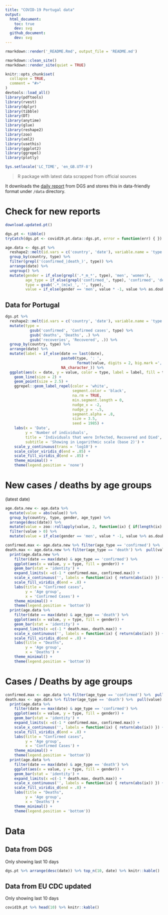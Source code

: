 ```yaml
---
title: "COVID-19 Portugal data"
output: 
  html_document:
    toc: true
    dev: svg
  github_document:
    dev: svg
---
```


```r
rmarkdown::render('_README.Rmd', output_file = 'README.md')
```

```r
rmarkdown::clean_site()
rmarkdown::render_site(quiet = TRUE)
```


```r
knitr::opts_chunk$set(
  collapse = TRUE,
  comment = "#>"
)
devtools::load_all()
library(pdftools)
library(rvest)
library(dplyr)
library(tibble)
library(DT)
library(anytime)
library(glue)
library(reshape2)
library(zoo)
library(xml2)
library(usethis)
library(ggplot2)
library(ggrepel)
library(plotly)

Sys.setlocale('LC_TIME', 'en_GB.UTF-8')
```

> R package with latest data scrapped from official sources

It downloads the [daily report](https://covid19.min-saude.pt/relatorio-de-situacao/) from DGS and stores this in data-friendly format under `/data` directory.

# Check for new reports

```r
download.updated.pt()
```

```r
dgs.pt <- tibble()
tryCatch(dgs.pt <- covid19.pt.data::dgs.pt, error = function(err) { })
```

```r
age.data <- dgs.pt %>% 
  reshape2::melt(id.vars = c('country', 'date'), variable.name = 'type') %>% 
  group_by(country, type) %>% 
  filter(grepl('(confirmed_|death_)', type)) %>% 
  arrange(date) %>% 
  ungroup() %>% 
  mutate(gender = if_else(grepl('.*_m_*', type), 'men', 'women'),
         age_type = if_else(grepl('confirmed_', type), 'confirmed', 'death'),
         type = gsub('.*_(m|w)_', '', type),
         value = if_else(gender == 'men', value * -1, value %>% as.double))
```

## Data for Portugal

```r
dgs.pt %>% 
  reshape2::melt(id.vars = c('country', 'date'), variable.name = 'type', measure.vars = c('tests', 'deaths', 'confirmed', 'hospitalized', 'in.icu', 'recovered')) %>% 
  mutate(type = 
           gsub('confirmed', 'Confirmed cases', type) %>% 
           gsub('deaths', 'Deaths', .) %>% 
           gsub('recoveries', 'Recovered', .)) %>% 
  group_by(country, type) %>% 
  arrange(date) %>% 
  mutate(label = if_else(date == last(date), 
                         paste0(type, ': ', 
                                format(value, digits = 2, big.mark =',', trim = FALSE)), 
                         NA_character_)) %>% 
  ggplot(aes(x = date, y = value, color = type, label = label, fill = type)) +
    geom_line(size = 2) + 
    geom_point(size = 2.5) +
    ggrepel::geom_label_repel(color = 'white', 
                              segment.color = 'black', 
                              na.rm = TRUE, 
                              min.segment.length = 0, 
                              nudge_x = -2,
                              nudge_y = -.5,
                              segment.alpha = .8,
                              size = 3.5,
                              seed = 1985) +
    labs(x = 'Date', 
         y = 'Number of individuals',
         title = 'Individuals that were Infected, Recovered and Died',
         subtitle = 'Showing in Logarithmic scale (base 2)') +
    scale_y_continuous(trans = 'log10') +
    scale_color_viridis_d(end = .85) +
    scale_fill_viridis_d(end = .85) +
    theme_minimal() +
    theme(legend.position = 'none')
```

# New cases / deaths by age groups

(latest date)

```r
age.data.new <- age.data %>% 
  mutate(value = abs(value)) %>% 
  group_by(country, type, gender, age_type) %>% 
  arrange(desc(date)) %>% 
  mutate(value = zoo::rollapply(value, 2, function(ix) { if(length(ix) <= 1) { return(ix) } else { ix[1] - sum(ix[-1]) } }, fill = c(0, 0, 0), align = 'left', partial = TRUE)) %>%
  filter(value > 0) %>% 
  mutate(value = if_else(gender == 'men', value * -1, value %>% as.double))

confirmed.max <- age.data.new %>% filter(age_type == 'confirmed') %>%  pull(value) %>% max
death.max <- age.data.new %>% filter(age_type == 'death') %>%  pull(value) %>% max
  print(age.data.new %>% 
    filter(date == max(date) & age_type == 'confirmed') %>%
    ggplot(aes(x = value, y = type, fill = gender)) +
    geom_bar(stat = 'identity') + 
    expand_limits(x =c(-1 * confirmed.max, confirmed.max)) +
    scale_x_continuous('', labels = function(ix) { return(abs(ix)) }) +
    scale_fill_viridis_d(end = .8) + 
    labs(title = "Confirmed cases",
         y = 'Age group',
         x = 'Confirmed Cases') +
    theme_minimal() + 
    theme(legend.position = 'bottom'))
  print(age.data %>% 
    filter(date == max(date) & age_type == 'death') %>%
    ggplot(aes(x = value, y = type, fill = gender)) +
    geom_bar(stat = 'identity') + 
    expand_limits(x =c(-1 * death.max, death.max)) +
    scale_x_continuous('', labels = function(ix) { return(abs(ix)) }) +
    scale_fill_viridis_d(end = .8) + 
    labs(title = "Deaths",
         y = 'Age group',
         x = 'Deaths') +
    theme_minimal() + 
    theme(legend.position = 'bottom'))
```


# Cases / Deaths by age groups {.tabset .tabset-fade .tabset-pills}

```r
confirmed.max <- age.data %>% filter(age_type == 'confirmed') %>%  pull(value) %>% max
death.max <- age.data %>% filter(age_type == 'death') %>%  pull(value) %>% max
  print(age.data %>% 
    filter(date == max(date) & age_type == 'confirmed') %>%
    ggplot(aes(x = value, y = type, fill = gender)) +
    geom_bar(stat = 'identity') + 
    expand_limits(x =c(-1 * confirmed.max, confirmed.max)) +
    scale_x_continuous('', labels = function(ix) { return(abs(ix)) }) +
    scale_fill_viridis_d(end = .8) + 
    labs(title = "Confirmed cases",
         y = 'Age group',
         x = 'Confirmed Cases') +
    theme_minimal() + 
    theme(legend.position = 'bottom'))
  print(age.data %>% 
    filter(date == max(date) & age_type == 'death') %>%
    ggplot(aes(x = value, y = type, fill = gender)) +
    geom_bar(stat = 'identity') + 
    expand_limits(x =c(-1 * death.max, death.max)) +
    scale_x_continuous('', labels = function(ix) { return(abs(ix)) }) +
    scale_fill_viridis_d(end = .8) + 
    labs(title = "Deaths",
         y = 'Age group',
         x = 'Deaths') +
    theme_minimal() + 
    theme(legend.position = 'bottom'))
```

# Data {.tabset .tabset-fade .tabset-pills}

## Data from DGS

Only showing last 10 days

```r
dgs.pt %>% arrange(desc(date)) %>% top_n(10, date) %>% knitr::kable()
```

## Data from EU CDC updated

Only showing last 10 days

```r
covid19.pt %>% head(10) %>% knitr::kable()
```




